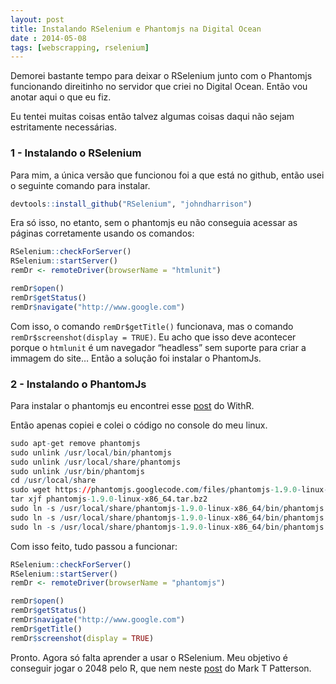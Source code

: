 ```yaml
---
layout: post
title: Instalando RSelenium e Phantomjs na Digital Ocean
date : 2014-05-08
tags: [webscrapping, rselenium]
--- 
```


Demorei bastante tempo para deixar o RSelenium junto com o Phantomjs funcionando direitinho no servidor que criei no Digital Ocean. Então vou anotar aqui o que eu fiz.

Eu tentei muitas coisas então talvez algumas coisas daqui não sejam estritamente necessárias. 

### 1 - Instalando o RSelenium

Para mim, a única versão que funcionou foi a que está no github, então usei o seguinte comando para instalar.

```r
devtools::install_github("RSelenium", "johndharrison")
```

Era só isso, no etanto, sem o phantomjs eu não conseguia acessar as páginas corretamente usando os comandos:

```r
RSelenium::checkForServer()
RSelenium::startServer()
remDr <- remoteDriver(browserName = "htmlunit")

remDr$open()
remDr$getStatus()
remDr$navigate("http://www.google.com")
```

Com isso, o comando `remDr$getTitle()` funcionava, mas o comando `remDr$screenshot(display = TRUE)`. Eu acho que isso deve acontecer porque o `htmlunit` é um navegador "headless" sem suporte para criar a immagem do site... Então a solução foi instalar o PhantomJs. 

### 2 - Instalando o PhantomJs  

Para instalar o phantomjs eu encontrei esse [post](http://withr.me/blog/2014/04/30/automatically-scrape-flight-ticket-data-using-r-and-phantomjs/) do WithR.

Então apenas copiei e colei o código no console do meu linux.

```r
sudo apt-get remove phantomjs
sudo unlink /usr/local/bin/phantomjs
sudo unlink /usr/local/share/phantomjs
sudo unlink /usr/bin/phantomjs
cd /usr/local/share
sudo wget https://phantomjs.googlecode.com/files/phantomjs-1.9.0-linux-x86_64.tar.bz2
tar xjf phantomjs-1.9.0-linux-x86_64.tar.bz2
sudo ln -s /usr/local/share/phantomjs-1.9.0-linux-x86_64/bin/phantomjs /usr/local/share/phantomjs
sudo ln -s /usr/local/share/phantomjs-1.9.0-linux-x86_64/bin/phantomjs /usr/local/bin/phantomjs
sudo ln -s /usr/local/share/phantomjs-1.9.0-linux-x86_64/bin/phantomjs /usr/bin/phantomjs

```

Com isso feito, tudo passou a funcionar:

```r
RSelenium::checkForServer()
RSelenium::startServer()
remDr <- remoteDriver(browserName = "phantomjs")

remDr$open()
remDr$getStatus()
remDr$navigate("http://www.google.com")
remDr$getTitle()
remDr$screenshot(display = TRUE)
```

Pronto. Agora só falta aprender a usar o RSelenium. Meu objetivo é conseguir jogar o 2048 pelo R, que nem neste [post](http://www.r-bloggers.com/play-2048-using-r/) do Mark T Patterson.
